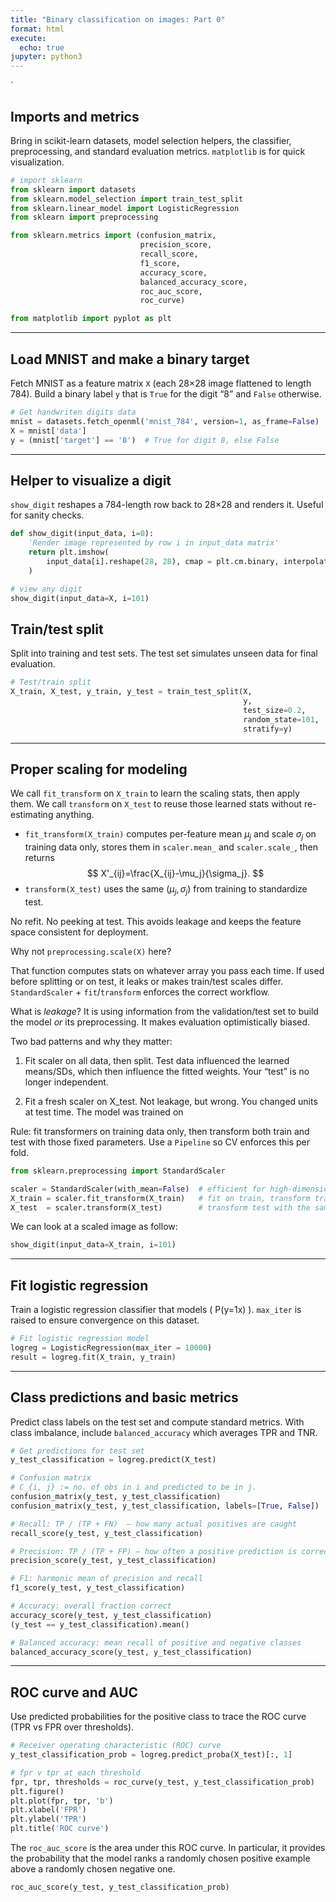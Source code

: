 ```yaml
---
title: "Binary classification on images: Part 0"
format: html
execute:
  echo: true
jupyter: python3
---
```

`

## Imports and metrics

Bring in scikit-learn datasets, model selection helpers, the classifier, preprocessing, and standard evaluation metrics. `matplotlib` is for quick visualization.

```python
# import sklearn
from sklearn import datasets
from sklearn.model_selection import train_test_split
from sklearn.linear_model import LogisticRegression
from sklearn import preprocessing

from sklearn.metrics import (confusion_matrix,
                             precision_score,
                             recall_score,
                             f1_score,
                             accuracy_score,
                             balanced_accuracy_score,
                             roc_auc_score,
                             roc_curve)

from matplotlib import pyplot as plt
```

---

## Load MNIST and make a binary target

Fetch MNIST as a feature matrix `X` (each 28×28 image flattened to length 784). Build a binary label `y` that is `True` for the digit “8” and `False` otherwise.

```python
# Get handwriten digits data
mnist = datasets.fetch_openml('mnist_784', version=1, as_frame=False)
X = mnist['data']
y = (mnist['target'] == '8')  # True for digit 8, else False
```

---

## Helper to visualize a digit

`show_digit` reshapes a 784-length row back to 28×28 and renders it. Useful for sanity checks.

```python
def show_digit(input_data, i=0):
    'Render image represented by row i in input_data matrix'
    return plt.imshow(
        input_data[i].reshape(28, 28), cmap = plt.cm.binary, interpolation = 'nearest'
    )

# view any digit
show_digit(input_data=X, i=101)
```


## Train/test split

Split into training and test sets. The test set simulates unseen data for final evaluation.

```python
# Test/train split
X_train, X_test, y_train, y_test = train_test_split(X, 
                                                    y,
                                                    test_size=0.2,
                                                    random_state=101,
                                                    stratify=y)
```

---

## Proper scaling for modeling

We call `fit_transform` on `X_train` to learn the scaling stats, then apply them. 
We call `transform` on `X_test` to reuse those learned stats without re-estimating anything.

* `fit_transform(X_train)` computes per-feature mean $\mu_j$ and scale $\sigma_j$ on training data only, stores them in `scaler.mean_` and `scaler.scale_`, then returns
$$
X'_{ij}=\frac{X_{ij}-\mu_j}{\sigma_j}.
$$
* `transform(X_test)` uses the same $(\mu_j,\sigma_j)$ from training to standardize test. 

No refit. No peeking at test. This avoids leakage and keeps the feature space consistent for deployment.

Why not `preprocessing.scale(X)` here?

That function computes stats on whatever array you pass each time.
If used before splitting or on test, it leaks or makes train/test scales differ. `StandardScaler` + `fit`/`transform` enforces the correct workflow.

What is *leakage*?
It is using information from the validation/test set to build the model *or* its preprocessing.
It makes evaluation optimistically biased.

Two bad patterns and why they matter:

1. Fit scaler on all data, then split.
   Test data influenced the learned means/SDs, which then influence the fitted weights. Your “test” is no longer independent.

2. Fit a fresh scaler on X_test.
   Not leakage, but wrong. You changed units at test time. The model was trained on

Rule: fit transformers on training data only, then transform both train and test with those fixed parameters. 
Use a `Pipeline` so CV enforces this per fold.

```python
from sklearn.preprocessing import StandardScaler

scaler = StandardScaler(with_mean=False)  # efficient for high-dimensional image rows
X_train = scaler.fit_transform(X_train)   # fit on train, transform train
X_test  = scaler.transform(X_test)        # transform test with the same stats
```

We can look at a scaled image as follow:

```python
show_digit(input_data=X_train, i=101)
```

---

## Fit logistic regression

Train a logistic regression classifier that models ( P(y=1\mid x) ). 
`max_iter` is raised to ensure convergence on this dataset.

```python
# Fit logistic regression model
logreg = LogisticRegression(max_iter = 10000)
result = logreg.fit(X_train, y_train)
```

---

## Class predictions and basic metrics

Predict class labels on the test set and compute standard metrics.
With class imbalance, include `balanced_accuracy` which averages TPR and TNR.

```python
# Get predictions for test set
y_test_classification = logreg.predict(X_test)

# Confusion matrix
# C_{i, j} := no. of obs in i and predicted to be in j.
confusion_matrix(y_test, y_test_classification)
confusion_matrix(y_test, y_test_classification, labels=[True, False])

# Recall: TP / (TP + FN)  — how many actual positives are caught
recall_score(y_test, y_test_classification)

# Precision: TP / (TP + FP) — how often a positive prediction is correct
precision_score(y_test, y_test_classification)

# F1: harmonic mean of precision and recall
f1_score(y_test, y_test_classification)

# Accuracy: overall fraction correct
accuracy_score(y_test, y_test_classification)
(y_test == y_test_classification).mean()

# Balanced accuracy: mean recall of positive and negative classes
balanced_accuracy_score(y_test, y_test_classification)
```

---

## ROC curve and AUC

Use predicted probabilities for the positive class to trace the ROC curve (TPR vs FPR over thresholds). 

```python
# Receiver operating characteristic (ROC) curve
y_test_classification_prob = logreg.predict_proba(X_test)[:, 1]

# fpr v tpr at each threshold
fpr, tpr, thresholds = roc_curve(y_test, y_test_classification_prob)
plt.figure()
plt.plot(fpr, tpr, 'b')
plt.xlabel('FPR')
plt.ylabel('TPR')
plt.title('ROC curve')
```

The `roc_auc_score` is the area under this ROC curve.
In particular, it provides the probability that the model ranks a randomly chosen positive example above a randomly chosen negative one.
```python
roc_auc_score(y_test, y_test_classification_prob)
```
